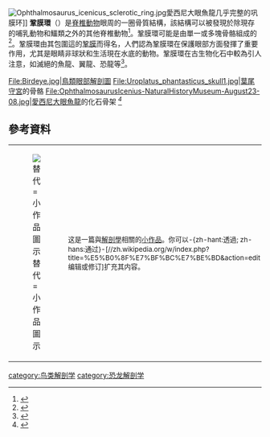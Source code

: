 [[File:Ophthalmosaurus_icenicus_sclerotic_ring.jpg|thumb]]愛西尼大眼魚龍几乎完整的巩膜环]]
'''鞏膜環'''（{{Lang-en|sclerotic ring}}）是[[脊椎动物|脊椎動物]]眼周的一圈骨質結構，該結構可以被發現於除現存的哺乳動物和鱷類之外的其他脊椎動物<ref name="UCMP">{{cite web|title=Eyes of Ichthyosaurs|url=http://www.ucmp.berkeley.edu/people/motani/ichthyo/eyes.html|accessdate=15 October 2013|author=|date=15 November 2001|last=Motani|first=Ryosuke|format=|publisher=UC Museum of Paleontology|language=|archive-url=https://web.archive.org/web/20011217152147/http://www.ucmp.berkeley.edu/people/motani/ichthyo/eyes.html|archive-date=17 December 2001}} </ref>。鞏膜環可能是由單一或多塊骨骼組成的<ref name=palaeos>{{cite web |url=http://palaeos.com/vertebrates/glossary/glossaryS.html |title=Palaeos Vertebrates: Glossary S |accessdate=2007-07-06 |archive-date=2012-02-17 |archive-url=https://web.archive.org/web/20120217205558/http://palaeos.com/vertebrates/glossary/glossaryS.html |dead-url=yes }}</ref>。鞏膜環由其包圍這的[[巩膜|鞏膜]]而得名，人們認為鞏膜環在保護眼部方面發揮了重要作用，尤其是眼睛非球狀和生活現在水底的動物。鞏膜環在古生物化石中較為引人注意，如滅絕的魚龍、翼龍、恐龍等<ref name=DML>{{cite web |last=Pigdon |first=Dann |url=http://dml.cmnh.org/1997Oct/msg00393.html |title=Re: Sclerotic ring in eyes |accessdate=2007-07-06 |archive-date=2018-09-28 |archive-url=https://web.archive.org/web/20180928051830/http://dml.cmnh.org/1997Oct/msg00393.html |dead-url=no }}</ref>。

<gallery class="center">
File:Birdeye.jpg|鳥類眼部解剖圖
File:Uroplatus_phantasticus_skull1.jpg|[[葉尾守宮|葉尾守宮]]的骨骼
File:OphthalmosaurusIcenius-NaturalHistoryMuseum-August23-08.jpg|[[大眼魚龍屬|愛西尼大眼魚龍]]的化石骨架 ''<ref>{{cite web|last=Milner|first=Angela|title=Ophthalmosaurus icenicus: Why did it have such large eyes?|url=http://www.nhm.ac.uk/nature-online/species-of-the-day/evolution/ophthalmosaurus%20icenicus/eyes/index.html|publisher=Natural History Museum, London|accessdate=15 October 2013|archive-date=2015-02-14|archive-url=https://web.archive.org/web/20150214095917/http://www.nhm.ac.uk/nature-online/species-of-the-day/evolution/ophthalmosaurus%20icenicus/eyes/index.html|dead-url=no}}</ref>''
</gallery>
{{恐龍頭部骨骼}}

== 參考資料 ==
<references />

{| class="metadata plainlinks stub" role="presentation" style="background:transparent"
|[[File:Bone.png|替代=小作品圖示]]
| style="font-size:smaller" |这是一篇與[[解剖學|解剖學]]相關的[[wikipedia:小作品|小作品]]。你可以-{zh-hant:透過; zh-hans:通过}-[//zh.wikipedia.org/w/index.php?title=%E5%B0%8F%E7%BF%BC%E7%BE%BD&action=edit 编辑或修订]扩充其内容。<div class="plainlinks hlist navbar mini" style="position: absolute; right: 15px; display: none;">
* [[Template:Anatomy-stub|<abbr title="该模板">-{zh-hans:查; zh-hant:閱}-</abbr>]]
* [[Template_talk:Anatomy-stub|<abbr title="讨论该模板">论</abbr>]]
* [//zh.wikipedia.org/w/index.php?title=Template:Anatomy-stub&action=edit <abbr title="编辑该模板">编</abbr>]
</div>
|}
[[category:鸟类解剖学|category:鸟类解剖学]]
[[category:恐龙解剖学|category:恐龙解剖学]]